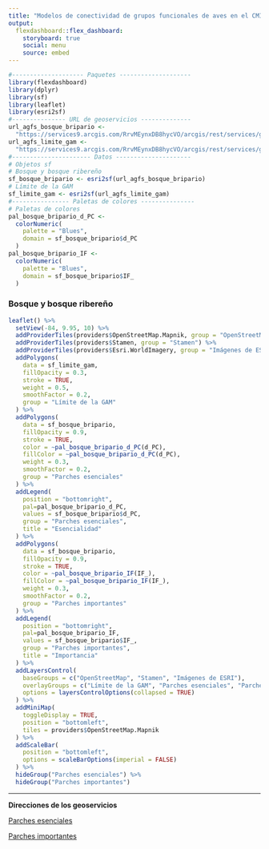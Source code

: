 ```yaml
---
title: "Modelos de conectividad de grupos funcionales de aves en el CMIMA"
output: 
  flexdashboard::flex_dashboard:
    storyboard: true
    social: menu
    source: embed
---
```


```r
#-------------------- Paquetes --------------------
library(flexdashboard)
library(dplyr)
library(sf)
library(leaflet)
library(esri2sf)
#--------------- URL de geoservicios --------------
url_agfs_bosque_bripario <-
  "https://services9.arcgis.com/RrvMEynxDB8hycVO/arcgis/rest/services/gam_parches_esenciales_importantes_bosque_bripario/FeatureServer/0"
url_agfs_limite_gam <-
  "https://services9.arcgis.com/RrvMEynxDB8hycVO/arcgis/rest/services/gam_limite_gam/FeatureServer/0"
#---------------------- Datos ---------------------
# Objetos sf
# Bosque y bosque ribereño
sf_bosque_bripario <- esri2sf(url_agfs_bosque_bripario)
# Límite de la GAM
sf_limite_gam <- esri2sf(url_agfs_limite_gam)
#---------------- Paletas de colores ---------------
# Paletas de colores
pal_bosque_bripario_d_PC <- 
  colorNumeric(
    palette = "Blues", 
    domain = sf_bosque_bripario$d_PC
  )
pal_bosque_bripario_IF <- 
  colorNumeric(
    palette = "Blues", 
    domain = sf_bosque_bripario$IF_
  )
```

### Bosque y bosque ribereño

```r
leaflet() %>%
  setView(-84, 9.95, 10) %>%
  addProviderTiles(providers$OpenStreetMap.Mapnik, group = "OpenStreetMap") %>%
  addProviderTiles(providers$Stamen, group = "Stamen") %>%
  addProviderTiles(providers$Esri.WorldImagery, group = "Imágenes de ESRI") %>%
  addPolygons(
    data = sf_limite_gam,
    fillOpacity = 0.3,
    stroke = TRUE,
    weight = 0.5,
    smoothFactor = 0.2,
    group = "Límite de la GAM"
  ) %>%
  addPolygons(
    data = sf_bosque_bripario,
    fillOpacity = 0.9,
    stroke = TRUE,
    color = ~pal_bosque_bripario_d_PC(d_PC),
    fillColor = ~pal_bosque_bripario_d_PC(d_PC),
    weight = 0.3,
    smoothFactor = 0.2,
    group = "Parches esenciales"
  ) %>%
  addLegend(
    position = "bottomright",
    pal=pal_bosque_bripario_d_PC,
    values = sf_bosque_bripario$d_PC, 
    group = "Parches esenciales",
    title = "Esencialidad"
  ) %>%    
  addPolygons(
    data = sf_bosque_bripario,
    fillOpacity = 0.9,
    stroke = TRUE,
    color = ~pal_bosque_bripario_IF(IF_),
    fillColor = ~pal_bosque_bripario_IF(IF_),
    weight = 0.3,
    smoothFactor = 0.2,
    group = "Parches importantes"
  ) %>%
  addLegend(
    position = "bottomright",
    pal=pal_bosque_bripario_IF,
    values = sf_bosque_bripario$IF_, 
    group = "Parches importantes",
    title = "Importancia"
  ) %>%    
  addLayersControl(
    baseGroups = c("OpenStreetMap", "Stamen", "Imágenes de ESRI"),
    overlayGroups = c("Límite de la GAM", "Parches esenciales", "Parches importantes"),
    options = layersControlOptions(collapsed = TRUE)    
  ) %>%  
  addMiniMap(
    toggleDisplay = TRUE,
    position = "bottomleft",
    tiles = providers$OpenStreetMap.Mapnik
  ) %>%
  addScaleBar(
    position = "bottomleft",
    options = scaleBarOptions(imperial = FALSE)
  ) %>%
  hideGroup("Parches esenciales") %>%
  hideGroup("Parches importantes")
```

***
**Direcciones de los geoservicios**

[Parches esenciales](https://services9.arcgis.com/RrvMEynxDB8hycVO/arcgis/rest/services/gam_parches_esenciales_importantes_bosque_bripario/FeatureServer/0)  

[Parches importantes](https://services9.arcgis.com/RrvMEynxDB8hycVO/arcgis/rest/services/gam_parches_esenciales_importantes_bosque_bripario/FeatureServer/0)